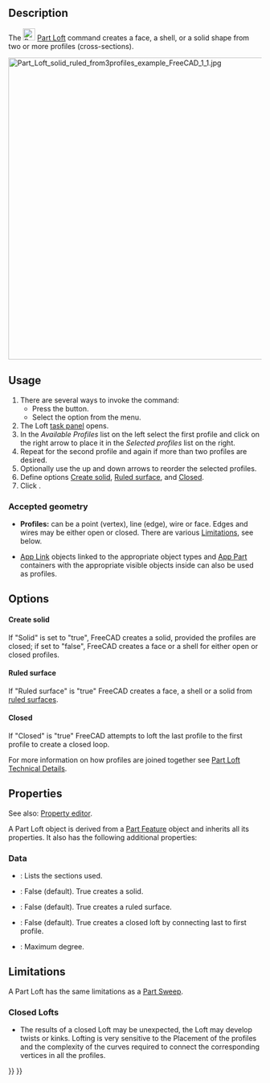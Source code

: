 <languages/>
<translate>

<!--T:32-->
{{Docnav
|[[Part_RuledSurface|RuledSurface]]
|[[Part_Sweep|Sweep]]
|[[Part_Workbench|Part]]
|IconL=Part_RuledSurface.svg
|IconR=Part_Sweep.svg
|IconC=Workbench_Part.svg
}}

<!--T:2-->
{{GuiCommand
|Name=Part Loft
|MenuLocation=Part → Loft...
|Workbenches=[[Part_Workbench|Part]]
|Version=0.13
|SeeAlso=[[Part_Sweep|Part Sweep]]
}}

==Description== <!--T:44-->

<!--T:45-->
The [[Image:Part_Loft.svg|24px]] [[Part_Loft|Part Loft]] command creates a face, a shell, or a solid shape from two or more profiles (cross-sections).

</translate>
[[File:Part_Loft_solid_ruled_from3profiles_example_FreeCAD_1_1.jpg|600px]]
<translate>
<!--T:61-->
{{Caption|Loft from three profiles which are two [[Part_Circle|Part Circles]] and one [[Part_Ellipse|Part Ellipse]]. Parameters are Solid "True" and Ruled "True".}}

==Usage== <!--T:46-->

<!--T:47-->
# There are several ways to invoke the command:
#* Press the {{Button|[[Image:Part_Loft.svg|16px]] [[Part_Loft|Loft...]]}} button.
#* Select the {{MenuCommand|Part → [[Image:Part_Loft.svg|16px]] Loft...}} option from the menu.
# The Loft [[Task_panel|task panel]] opens.
# In the ''Available Profiles'' list on the left select the first profile and click on the right arrow to place it in the ''Selected profiles'' list on the right.
# Repeat for the second profile and again if more than two profiles are desired.
# Optionally use the up and down arrows to reorder the selected profiles.
# Define options [[#Data|Create solid]], [[#Data|Ruled surface]], and [[#Data|Closed]].
# Click {{Button|OK}}.

===Accepted geometry=== <!--T:48-->

<!--T:3-->
* '''Profiles:''' can be a point (vertex), line (edge), wire or face. Edges and wires may be either open or closed. There are various [[#Limitations|Limitations]], see below.

<!--T:38-->
* [[App_Link|App Link]] objects linked to the appropriate object types and [[App_Part|App Part]] containers with the appropriate visible objects inside can also be used as profiles. {{Version|0.20}}

==Options== <!--T:60-->

====Create solid==== <!--T:55-->

<!--T:6-->
If "Solid" is set to "true", FreeCAD creates a solid, provided the profiles are closed; if set to "false", FreeCAD creates a face or a shell for either open or closed profiles.

====Ruled surface==== <!--T:56-->

<!--T:5-->
If "Ruled surface" is "true" FreeCAD creates a face, a shell or a solid from [http://en.wikipedia.org/wiki/Ruled_surface ruled surfaces].

====Closed==== <!--T:57-->

<!--T:7-->
If "Closed" is "true" FreeCAD attempts to loft the last profile to the first profile to create a closed loop.  

<!--T:29-->
For more information on how profiles are joined together see [[Part_Loft_Technical_Details|Part Loft Technical Details]].

==Properties== <!--T:49-->

<!--T:50-->
See also: [[Property_editor|Property editor]].

<!--T:51-->
A Part Loft object is derived from a [[Part_Feature|Part Feature]] object and inherits all its properties. It also has the following additional properties:

===Data=== <!--T:52-->

<!--T:53-->
{{TitleProperty|Loft}}

<!--T:54-->
* {{PropertyData|Sections|LinkList}}: Lists the sections used.
* {{PropertyData|Solid|Bool}}: False (default). True creates a solid.
* {{PropertyData|Ruled|Bool}}: False (default). True creates a ruled surface.
* {{PropertyData|Closed|Bool}}: False (default). True creates a closed loft by connecting last to first profile.
* {{PropertyData|Max Degree|IntegerConstraint}}: Maximum degree.

==Limitations== <!--T:39-->

<!--T:58-->
A Part Loft has the same limitations as a [[Part_Sweep#Limitations|Part Sweep]].

=== Closed Lofts === <!--T:59-->

<!--T:10-->
* The results of a closed Loft may be unexpected, the Loft may develop twists or kinks. Lofting is very sensitive to the Placement of the profiles and the complexity of the curves required to connect the corresponding vertices in all the profiles.


<!--T:33-->
{{Docnav
|[[Part_RuledSurface|RuledSurface]]
|[[Part_Sweep|Sweep]]
|[[Part_Workbench|Part]]
|IconL=Part_RuledSurface.svg
|IconR=Part_Sweep.svg
|IconC=Workbench_Part.svg
}}

</translate>
{{Part Tools navi{{#translation:}}}}
{{Userdocnavi{{#translation:}}}}